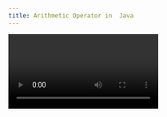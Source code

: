 ```yaml
---
title: Arithmetic Operator in  Java
---
```


<Video id="flWjzwzgybI" />

<Steps>
  <Step>
    ## Basic Arithmetic Operators

    * Java provides operators to perform mathematical operations.

    ```java
    int num1 = 7;
    int num2 = 5;

    int add = num1 + num2;   // Addition → 12
    int sub = num1 - num2;   // Subtraction → 2
    int mul = num1 * num2;   // Multiplication → 35
    int div = num1 / num2;   // Division → 1 (integer division)
    int mod = num1 % num2;   // Modulus (remainder) → 2

    System.out.println(add);
    System.out.println(sub);
    System.out.println(mul);
    System.out.println(div);
    System.out.println(mod);
    ```

    ⚠️ Note: Division between two integers gives **integer result**.
    Example: `7 / 5 = 1` (decimal part discarded).
  </Step>

  <Step>
    ## Assignment with Operators (Shorthand)

    ```java
    int num1 = 7;

    num1 += 2;   // num1 = num1 + 2
    num1 -= 2;   // num1 = num1 - 2
    num1 *= 2;   // num1 = num1 * 2
    num1 /= 2;   // num1 = num1 / 2
    ```
  </Step>

  <Step>
    ## Increment and Decrement

    * **Post-Increment (`num1++`)** → use the value first, then increase.
    * **Pre-Increment (`++num1`)** → increase first, then use the value.
    * **Post-Decrement (`num1--`)** → use the value, then decrease.
    * **Pre-Decrement (`--num1`)** → decrease first, then use the value.

    ### Example:

    ```java
    int num = 5;

    System.out.println(num++); // 5 (then num becomes 6)
    System.out.println(++num); // 7 (increment first, then print)

    System.out.println(num--); // 7 (then num becomes 6)
    System.out.println(--num); // 5 (decrement first, then print)
    ```
  </Step>

  <Step>
    ## **Key Points Recap**:

    * `%` (modulus) gives remainder.
    * Integer division discards decimals.
    * `++` and `--` differ in **order of operation** (pre vs post).
    * Shorthand operators (`+=`, `-=`, `*=`) make code cleaner.
  </Step>
</Steps>
